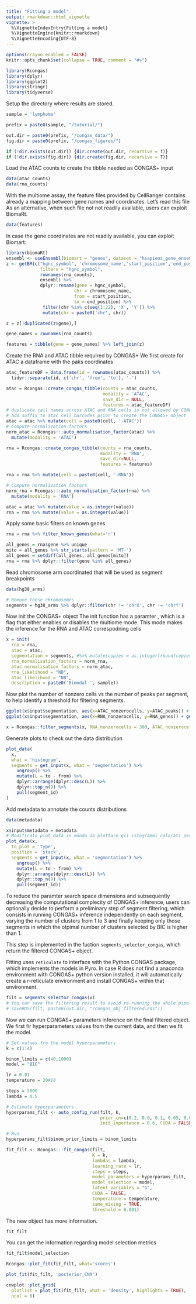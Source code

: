 ```yaml
---
title: "Fitting a model"
output: rmarkdown::html_vignette
vignette: >
  %\VignetteIndexEntry{Fitting a model}
  %\VignetteEngine{knitr::rmarkdown}
  %\VignetteEncoding{UTF-8}
---
```

```r


options(crayon.enabled = FALSE)
knitr::opts_chunk$set(collapse = TRUE, comment = "#>")
```

```r
library(Rcongas)
library(dplyr)
library(ggplot2)
library(stringr)
library(tidyverse)
```

Setup the directory where results are stored.
```r

sample = 'lymphoma'

prefix = paste0(sample, "/tutorial/")

out.dir = paste0(prefix, "/congas_data/")
fig.dir = paste0(prefix, "/congas_figures/")

if (!dir.exists(out.dir)) {dir.create(out.dir, recursive = T)}
if (!dir.exists(fig.dir)) {dir.create(fig.dir, recursive = T)}
```

Load the ATAC counts to create the tibble needed as CONGAS+ input
```r

data(atac_counts) 
data(rna_counts)

```

With the multiome assay, the feature files provided by CellRanger contains already
a mapping between gene names and coordinates. Let's read this file
As an alternative, when such file not not readily available, users can exploit
BiomaRt.

```r
data(features)
```

In case the gene coordinates are not readily available, you can exploit Biomart:
```r
library(biomaRt)
ensembl <- useEnsembl(biomart = "genes", dataset = "hsapiens_gene_ensembl")
z <- getBM(c("hgnc_symbol", 'chromosome_name','start_position','end_position'), 
             filters = "hgnc_symbol", 
             rownames(rna_counts), 
             ensembl) %>% 
             dplyr::rename(gene = hgnc_symbol, 
                          chr = chromosome_name, 
                          from = start_position, 
                          to = end_position) %>%
              filter(chr %in% c(seq(1:22), 'X', 'Y')) %>%
              mutate(chr = paste0('chr', chr)) 

z = z[!duplicated(z$gene),]

gene_names = rownames(rna_counts)

features = tibble(gene = gene_names) %>% left_join(z) 

```

Create the RNA and ATAC tibble required by CONGAS+
We first create for ATAC a dataframe with the paks coordinates
```r
atac_featureDF = data.frame(id = rownames(atac_counts)) %>%
  tidyr::separate(id, c('chr', 'from', 'to'), '-')

atac = Rcongas::create_congas_tibble(counts = atac_counts, 
                                     modality = 'ATAC', 
                                     save_dir = NULL,
                                     features = atac_featureDF)
# duplicate call names across ATAC and RNA cells is not allowed by CONGAS+
# add suffix to atac cell barcodes prior to create the CONGAS+ object
atac = atac %>% mutate(cell = paste0(cell, '-ATAC'))
# Compute normalization factors
norm_atac = Rcongas:::auto_normalisation_factor(atac) %>%
  mutate(modality = 'ATAC')

rna = Rcongas::create_congas_tibble(counts = rna_counts, 
                                    modality = 'RNA', 
                                    save_dir=NULL, 
                                    features = features)

rna = rna %>% mutate(cell = paste0(cell, '-RNA'))

# Compute normalization factors
norm_rna = Rcongas:::auto_normalisation_factor(rna) %>%
  mutate(modality = 'RNA')

atac = atac %>% mutate(value = as.integer(value))
rna = rna %>% mutate(value = as.integer(value))
```

Apply some basic filters on known genes
```R
rna = rna %>% filter_known_genes(what='r')

all_genes = rna$gene %>% unique
mito = all_genes %>% str_starts(pattern = 'MT-')
all_genes = setdiff(all_genes, all_genes[mito])
rna = rna %>% dplyr::filter(gene %in% all_genes)
```

Read chromosome arm coordinated that will be used as segment breakpoints
```R
data(hg38_arms)

# Remove these chromosomes
segments = hg38_arms %>% dplyr::filter(chr != 'chrX', chr != 'chrY')
```

Now init the CONGAS+ object
The init function has a paramter \code{multiome}, which is a flag that either enables or disables the multiome mode. This mode makes the inference
for the RNA and ATAC correspodning cells 

```R
x = init(
  rna = rna,
  atac = atac,
  segmentation = segments, #%>% mutate(copies = as.integer(round(copies))),
  rna_normalisation_factors = norm_rna,
  atac_normalisation_factors = norm_atac,
  rna_likelihood = "NB", 
  atac_likelihood = "NB",
  description = paste0('Bimodal ', sample))
```

Now plot the number of nonzero cells vs the number of peaks per segment, to help 
identify a threshold for filtering segments. 

```R
ggplot(x$input$segmentation, aes(x=ATAC_nonzerocells, y=ATAC_peaks)) + geom_point() + theme_bw()
ggplot(x$input$segmentation, aes(x=RNA_nonzerocells, y=RNA_genes)) + geom_point() + theme_bw()
```

```R
x = Rcongas::filter_segments(x, RNA_nonzerocells = 300, ATAC_nonzerocells = 300)
```

Generate plots to check out the data distribution
```r
plot_data(
  x,
  what = 'histogram',
  segments = get_input(x, what = 'segmentation') %>%
    ungroup() %>%
    mutate(L = to - from) %>%
    dplyr::arrange(dplyr::desc(L)) %>%
    dplyr::top_n(9) %>%
    pull(segment_id)
)
```


Add metadata to annotate the counts distributions
```r
data(metadata)

x$input$metadata = metadata
# Modificato plot_data in mdodo da plottare gli istogrammi colorati per celltype
plot_data(x, 
  to_plot = 'type', 
  position = 'stack',
  segments = get_input(x, what = 'segmentation') %>%
    ungroup() %>%
    mutate(L = to - from) %>%
    dplyr::arrange(dplyr::desc(L)) %>%
    dplyr::top_n(9) %>%
    pull(segment_id))
```


To reduce the paramter search space dimensions and subsequently decreasing the computational complecity of CONGAS+ inference, users can optionally decide to perform 
a preliminary step of segment filtering, which consists in running CONGAS+ inference independently on each segment, varying the number of clusters from 1 to 3 and
finally keeping only those segments in which the otpimal number of clusters selected by BIC is higher than 1. 

This step is implemented in the fuction `segments_selector_congas`, which return the filtered CONGAS+ object.

Fitting uses `reticulate` to interface with the Python CONGAS package, which implements the models in Pyro. In case R does not find a anaconda environment with CONGAS+
python version installed, it will automatically create a r-reticulate environment and install CONGAS+ within that environment.
```r

filt = segments_selector_congas(x)
# You can save the filtering result to avoid re-running the whole pipeline in future steps
# saveRDS(filt, paste0(out.dir, "rcongas_obj_filtered.rds"))
```

Now we can run CONGAS+ parameters inference on the final filtered object. We first fir hyperparameters values from the current data, and then we fit the model.
```r
# Set values fro the model hyperparameters
k = c(1:4)

binom_limits = c(40,1000)
model = "BIC"

lr = 0.01
temperature = 20#10

steps = 5000
lambda = 0.5

# Estimate hyperparameters
hyperparams_filt <- auto_config_run(filt, k, 
                                    prior_cn=c(0.2, 0.6, 0.1, 0.05, 0.05),
                                    init_importance = 0.6, CUDA = FALSE)

# Run
hyperparams_filt$binom_prior_limits = binom_limits

fit_filt <- Rcongas:::fit_congas(filt,
                                 K = k, 
                                 lambdas = lambda, 
                                 learning_rate = lr, 
                                 steps = steps,
                                 model_parameters = hyperparams_filt, 
                                 model_selection = model,
                                 latent_variables = "G",
                                 CUDA = FALSE,
                                 temperature = temperature, 
                                 same_mixing = TRUE, 
                                 threshold = 0.001)
```

The new object has more information.
```r
fit_filt
```
You can get the information regarding model selection metrics
```r
fit_filt$model_selection
```

```r
Rcongas::plot_fit(fit_filt, what='scores')
```

```r
plot_fit(fit_filt, 'posterior_CNA')
```

```r
cowplot::plot_grid( 
  plotlist = plot_fit(fit_filt, what = 'density', highlights = TRUE),
  ncol = 6)
```

